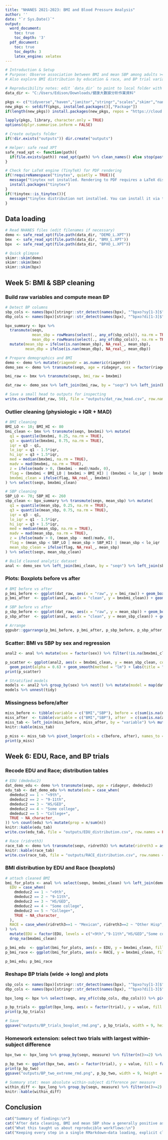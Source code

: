 ---
title: "NHANES 2021-2023: BMI and Blood Pressure Analysis"
author: ''
date: "`r Sys.Date()`"
output:
  word_document:
    toc: true
    toc_depth: '3'
  pdf_document:
    toc: true
    toc_depth: 3
    latex_engine: xelatex
---

```{r setup, include=TRUE}
# Introduction & Setup
# Purpose: Observe association between BMI and mean SBP among adults >=20 in NHANES 2021-2023 and whether association varies by sex.
# Also explore BMI distribution by education & race, and BP trial variability.

# Reproducibility notes: edit `data_dir` to point to local folder with NHANES XPT files
data_dir <- "C:/Users/Edison/Downloads/健康大數據分析作業資料"

pkgs <- c("tidyverse","haven","janitor","stringr","scales","skimr","naniar","broom","ggpubr","knitr")
new_pkgs <- setdiff(pkgs, installed.packages()[,"Package"]) 
if(length(new_pkgs)) install.packages(new_pkgs, repos = "https://cloud.r-project.org")

lapply(pkgs, library, character.only = TRUE)
options(dplyr.summarise.inform = FALSE)

# Create outputs folder
if(!dir.exists("outputs")) dir.create("outputs")

# Helper: safe read XPT
safe_read_xpt <- function(path){
  if(file.exists(path)) read_xpt(path) %>% clean_names() else stop(paste0("File not found: ", path))
}

# Check for LaTeX engine (TinyTeX) for PDF rendering
if(!requireNamespace("tinytex", quietly = TRUE)){
  message("tinytex not installed. Rendering to PDF requires a LaTeX distribution.\nInstalling tinytex package... (you may still need system LaTeX).")
  install.packages("tinytex")
}
if(!tinytex::is_tinytex()){
  message("tinytex distribution not installed. You can install it via tinytex::install_tinytex() if you want a lightweight LaTeX setup.")
}
```

## Data loading
```{r data-loading}
# Read NHANES files (edit filenames if necessary)
demo <- safe_read_xpt(file.path(data_dir, "DEMO_L.XPT"))
bmx  <- safe_read_xpt(file.path(data_dir, "BMX_L.XPT"))
bpx  <- safe_read_xpt(file.path(data_dir, "BPXO_L.XPT"))

# Quick glimpse
skimr::skim(demo)
skimr::skim(bmx)
skimr::skim(bpx)
```

## Week 5: BMI & SBP cleaning
### Build raw variables and compute mean BP
```{r week5-raw}
# Detect BP columns
sbp_cols <- names(bpx)[stringr::str_detect(names(bpx), "^bpxo?sy[1-3]$")]
dbp_cols <- names(bpx)[stringr::str_detect(names(bpx), "^bpxo?di[1-3]$")]

bpx_summary <- bpx %>%
  transmute(seqn,
            mean_sbp = rowMeans(select(., any_of(sbp_cols)), na.rm = TRUE),
            mean_dbp = rowMeans(select(., any_of(dbp_cols)), na.rm = TRUE)) %>%
  mutate(mean_sbp = ifelse(is.nan(mean_sbp), NA_real_, mean_sbp),
         mean_dbp = ifelse(is.nan(mean_dbp), NA_real_, mean_dbp))

# Prepare demographics and BMI
demo <- demo %>% mutate(riagendr = as.numeric(riagendr))
demo_sex <- demo %>% transmute(seqn, age = ridageyr, sex = factor(riagendr, levels=c(1,2), labels=c("Male","Female")))

bmi_raw <- bmx %>% transmute(seqn, bmi_raw = bmxbmi)

dat_raw <- demo_sex %>% left_join(bmi_raw, by = "seqn") %>% left_join(bpx_summary, by = "seqn") %>% filter(age >= 20)

# Save a small head to outputs for inspecting
write.csv(head(dat_raw, 50), file = "outputs/dat_raw_head.csv", row.names = FALSE)
```

### Outlier cleaning (physiologic + IQR + MAD)
```{r week5-clean}
# BMI cleaning
BMI_LO <- 10; BMI_HI <- 80
bmi_clean <- bmx %>% transmute(seqn, bmxbmi) %>% mutate(
  q1 = quantile(bmxbmi, 0.25, na.rm = TRUE),
  q3 = quantile(bmxbmi, 0.75, na.rm = TRUE),
  iqr = q3 - q1,
  lo_iqr = q1 - 1.5*iqr,
  hi_iqr = q3 + 1.5*iqr,
  med = median(bmxbmi, na.rm = TRUE),
  madv = mad(bmxbmi, na.rm = TRUE),
  z = ifelse(madv > 0, (bmxbmi - med)/madv, 0),
  flag = (bmxbmi < BMI_LO | bmxbmi > BMI_HI) | (bmxbmi < lo_iqr | bmxbmi > hi_iqr) | (abs(z) > 3.5),
  bmxbmi_clean = ifelse(flag, NA_real_, bmxbmi)
) %>% select(seqn, bmxbmi_clean)

# SBP cleaning
SBP_LO <- 70; SBP_HI <- 260
sbp_clean <- bpx_summary %>% transmute(seqn, mean_sbp) %>% mutate(
  q1 = quantile(mean_sbp, 0.25, na.rm = TRUE),
  q3 = quantile(mean_sbp, 0.75, na.rm = TRUE),
  iqr = q3 - q1,
  lo_iqr = q1 - 1.5*iqr,
  hi_iqr = q3 + 1.5*iqr,
  med = median(mean_sbp, na.rm = TRUE),
  madv = mad(mean_sbp, na.rm = TRUE),
  z = ifelse(madv > 0, (mean_sbp - med)/madv, 0),
  flag = (mean_sbp < SBP_LO | mean_sbp > SBP_HI) | (mean_sbp < lo_iqr | mean_sbp > hi_iqr) | (abs(z) > 3.5),
  mean_sbp_clean = ifelse(flag, NA_real_, mean_sbp)
) %>% select(seqn, mean_sbp_clean)

# Build cleaned analytic dataset
anal <- demo_sex %>% left_join(bmi_clean, by = "seqn") %>% left_join(sbp_clean, by = "seqn") %>% filter(age >= 20)
```

### Plots: Boxplots before vs after
```{r week5-plots, fig.height=4, fig.width=8}
# BMI before vs after
p_bmi_before <- ggplot(dat_raw, aes(x = "raw", y = bmi_raw)) + geom_boxplot() + labs(title = "BMI: raw")
p_bmi_after  <- ggplot(anal, aes(x = "clean", y = bmxbmi_clean)) + geom_boxplot() + labs(title = "BMI: cleaned")

# SBP before vs after
p_sbp_before <- ggplot(dat_raw, aes(x = "raw", y = mean_sbp)) + geom_boxplot() + labs(title = "Mean SBP: raw")
p_sbp_after  <- ggplot(anal, aes(x = "clean", y = mean_sbp_clean)) + geom_boxplot() + labs(title = "Mean SBP: cleaned")

# Arrange
ggpubr::ggarrange(p_bmi_before, p_bmi_after, p_sbp_before, p_sbp_after, ncol = 2, nrow = 2)
```

### Scatter: BMI vs SBP by sex and regression
```{r week5-scatter}
anal2 <- anal %>% mutate(sex = factor(sex)) %>% filter(!is.na(bmxbmi_clean) & !is.na(mean_sbp_clean))

p_scatter <- ggplot(anal2, aes(x = bmxbmi_clean, y = mean_sbp_clean, color = sex)) +
  geom_point(alpha = 0.6) + geom_smooth(method = "lm") + labs(title = "BMI vs Mean SBP by Sex")
print(p_scatter)

# Stratified models
models <- anal2 %>% group_by(sex) %>% nest() %>% mutate(model = map(data, ~ lm(mean_sbp_clean ~ bmxbmi_clean + age, data = .x)), tidy = map(model, broom::tidy))
models %>% unnest(tidy)
```

### Missingness before/after
```{r week5-missing}
miss_before <- tibble(variable = c("BMI","SBP"), before = c(sum(is.na(dat_raw$bmi_raw)), sum(is.na(dat_raw$mean_sbp))))
miss_after  <- tibble(variable = c("BMI","SBP"), after  = c(sum(is.na(anal$bmxbmi_clean)), sum(is.na(anal$mean_sbp_clean))))
miss_tab <- left_join(miss_before, miss_after, by = "variable") %>% mutate(total = nrow(anal), before_pct = before/total, after_pct = after/total)
knitr::kable(miss_tab)

p_miss <- miss_tab %>% pivot_longer(cols = c(before, after), names_to = "stage", values_to = "n") %>% ggplot(aes(x = variable, y = n, fill = stage)) + geom_col(position = "dodge")
print(p_miss)
```

## Week 6: EDU, Race, and BP trials
### Recode EDU and Race; distribution tables
```{r week6-edu-race}
# EDU (dmdeduc2)
dat_demo_edu <- demo %>% transmute(seqn, age = ridageyr, dmdeduc2)
edu_tab <- dat_demo_edu %>% mutate(edu = case_when(
  dmdeduc2 == 1 ~ "<9th",
  dmdeduc2 == 2 ~ "9-11th",
  dmdeduc2 == 3 ~ "HS/GED",
  dmdeduc2 == 4 ~ "Some college",
  dmdeduc2 == 5 ~ "College+",
  TRUE ~ NA_character_
)) %>% count(edu) %>% mutate(prop = n/sum(n))
knitr::kable(edu_tab)
write.csv(edu_tab, file = "outputs/EDU_distribution.csv", row.names = FALSE)

# Race (ridreth3)
race_tab <- demo %>% transmute(seqn, ridreth3) %>% mutate(ridreth3 = as.integer(ridreth3)) %>% mutate(race = case_when(ridreth3==1 ~ "Mexican", ridreth3==2 ~ "Other Hisp", ridreth3==3 ~ "NH White", ridreth3==4 ~ "NH Black", ridreth3==6 ~ "NH Asian", TRUE ~ "Other/NA")) %>% count(race) %>% mutate(prop = n/sum(n))
knitr::kable(race_tab)
write.csv(race_tab, file = "outputs/RACE_distribution.csv", row.names = FALSE)
```

### BMI distribution by EDU and Race (boxplots)
```{r week6-bmi-plots, fig.height=5, fig.width=9}
# attach cleaned BMI
bmi_for_plots <- anal %>% select(seqn, bmxbmi_clean) %>% left_join(demo %>% select(seqn, dmdeduc2, ridreth3), by = "seqn") %>% mutate(
  EDU = case_when(
    dmdeduc2 == 1 ~ "<9th",
    dmdeduc2 == 2 ~ "9-11th",
    dmdeduc2 == 3 ~ "HS/GED",
    dmdeduc2 == 4 ~ "Some college",
    dmdeduc2 == 5 ~ "College+",
    TRUE ~ NA_character_
  ),
  RACE = case_when(ridreth3==1 ~ "Mexican", ridreth3==2 ~ "Other Hisp", ridreth3==3 ~ "NH White", ridreth3==4 ~ "NH Black", ridreth3==6 ~ "NH Asian", TRUE ~ "Other/NA")
) %>%
  mutate(EDU = factor(EDU, levels = c("<9th","9-11th","HS/GED","Some college","College+"))) %>%
  drop_na(bmxbmi_clean)

p_bmi_edu  <- ggplot(bmi_for_plots, aes(x = EDU, y = bmxbmi_clean, fill = EDU)) + geom_boxplot() + labs(title = "BMI by Education") + theme_minimal()
p_bmi_race <- ggplot(bmi_for_plots, aes(x = RACE, y = bmxbmi_clean, fill = RACE)) + geom_boxplot() + labs(title = "BMI by Race") + theme_minimal() + theme(axis.text.x = element_text(angle = 25, hjust = 1))

p_bmi_edu; p_bmi_race
```

### Reshape BP trials (wide → long) and plots
```{r week6-bp-long, fig.height=5, fig.width=9}
sbp_cols <- names(bpx)[stringr::str_detect(names(bpx), "^bpxo?sy[1-3]$")]
dbp_cols <- names(bpx)[stringr::str_detect(names(bpx), "^bpxo?di[1-3]$")]

bpx_long <- bpx %>% select(seqn, any_of(c(sbp_cols, dbp_cols))) %>% pivot_longer(cols = -seqn, names_to = c("measure","trial"), names_pattern = "^bpxo?(sy|di)([1-3])$", values_to = "value") %>% mutate(measure = recode(measure, "sy" = "SBP", "di" = "DBP"), trial = as.integer(trial)) %>% filter(!is.na(value))

p_bp_trials <- ggplot(bpx_long, aes(x = factor(trial), y = value, fill = factor(trial))) + geom_boxplot() + facet_wrap(~measure, scales = "free_y") + labs(title = "BP trials")
print(p_bp_trials)

# Save
ggsave("outputs/BP_trials_boxplot_rmd.png", p_bp_trials, width = 9, height = 5)
```

### Homework extension: select two trials with largest within-subject difference
```{r week6-two-trials}
bpx_two <- bpx_long %>% group_by(seqn, measure) %>% filter(n()>=2) %>% mutate(vmin = min(value, na.rm = TRUE), vmax = max(value, na.rm = TRUE)) %>% filter(value %in% c(vmin, vmax)) %>% ungroup()

p_bp_two <- ggplot(bpx_two, aes(x = factor(trial), y = value, fill = factor(trial))) + geom_boxplot() + facet_wrap(~measure, scales = "free_y") + labs(title = "Two extreme trials per subject")
print(p_bp_two)
ggsave("outputs/BP_two_extreme_rmd.png", p_bp_two, width = 9, height = 5)

# Summary stat: mean absolute within-subject difference per measure
within_diff <- bpx_long %>% group_by(seqn, measure) %>% filter(n()>=2) %>% summarise(ma_diff = max(value, na.rm=TRUE) - min(value, na.rm=TRUE)) %>% group_by(measure) %>% summarise(mean_ma_diff = mean(ma_diff, na.rm = TRUE), median_ma_diff = median(ma_diff, na.rm = TRUE), n = n())
knitr::kable(within_diff)
```

## Conclusion
```{r conclusion, echo=FALSE}
cat("Summary of findings:\n")
cat("After data cleaning, BMI and mean SBP show a generally positive association: higher BMI tends to be associated with higher mean systolic blood pressure. Sex-stratified analyses and an interaction model are provided to examine whether the BMI–SBP slope differs by sex. BMI distributions also vary meaningfully by education level and race. Within-subject BP trial differences were summarized to assess measurement variability; consult the figures and the within-subject summary table for details.\n\n")
cat("What this taught us about reproducible workflows:\n")
cat("Keeping every step in a single RMarkdown—data loading, explicit cleaning rules, plotting, and models—makes the analysis fully reproducible. Key practices used here: parameterize file paths, list and install required packages at the top, save intermediate outputs, and use small, well-documented code chunks. For formal inference, add NHANES survey weights and include sensitivity analyses; those steps are straightforward to add because the workflow is reproducible.\n")
```
